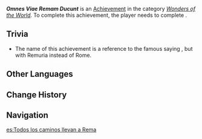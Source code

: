 {{Achievement Infobox
|id           = 81484
|order id     = 1468
|category     = Wonders of the World
|description  = Visit the static "Eternal City."
|requirements = Complete [[The Last Day of Remuria]]
|primogems    = 5
|tracking     = 
|topic        = 
|type         = Quest
|quest        = 
|hidden       = 1
}}
'''''Omnes Viae Remam Ducunt''''' is an [[Achievement]] in the category ''[[Wonders of the World]]''. To complete this achievement, the player needs to complete {{Quest|The Last Day of Remuria}}.

==Trivia==
* The name of this achievement is a reference to the famous saying {{wt|all roads lead to Rome|"all roads lead to Rome"}} {{lang|la=omnes viae Romam ducunt}}, but with Remuria instead of Rome.

==Other Languages==
{{Other Languages
|en       = Omnes Viae Remam Ducunt
|en_lang  = la
|en_tl    = All Roads Lead to Rema
|zhs      = 条条大路通雷马
|zhs_rm   = Tiáotiáo Dàlù Tōng Léimǎ
|zht      = 條條大路通雷馬
|zht_rm   = Tiáotiáo Dàlù Tōng Léimǎ
|zh_tl    = All Roads Lead to Rema
|ja       = すべての道はレマに通ず
|ja_rm    = Subete no Michi wa Rema ni Tsuuzu
|ja_tl    = All Roads Lead to Rema
|ko       = 모든 길은 레무리아로 통한다
|ko_rm    = 
|ko_tl    = 
|es       = Todos los caminos llevan a Rema
|es_tl    = All Roads Lead to Rema
|fr       = Tous les chemins mènent à Rema
|fr_tl    = All Roads Lead to Rema
|ru       = Все дороги ведут в Рему
|ru_tl    = 
|th       = การที่ถนนทุกสายมุ่งสู่ Remam
|th_rm    = 
|th_tl    = 
|vi       = Đường Nào Cũng Đến Remam
|vi_tl    = 
|de       = Omnes Viae Remam Ducunt
|id       = Omnes Viae Remam Ducunt
|pt       = Todas as Estradas Levam a Rema
|pt_tl    = 
|tr       = All Roads Lead to Rema
|it       = Omnes viae Remam ducunt
}}

==Change History==
{{Change History|4.6}}

==Navigation==
{{Achievement Navbox}}

[[es:Todos los caminos llevan a Rema]]